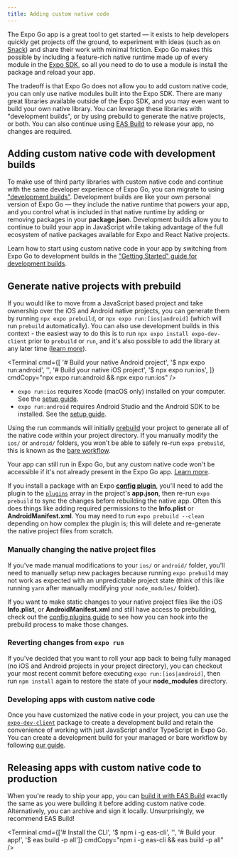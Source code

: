 ```yaml
---
title: Adding custom native code
---
```



The Expo Go app is a great tool to get started — it exists to help developers quickly get projects off the ground, to experiment with ideas (such as on [Snack](https://snack.expo.dev/)) and share their work with minimal friction. Expo Go makes this possible by including a feature-rich native runtime made up of every module in the [Expo SDK](/versions/latest/), so all you need to do to use a module is install the package and reload your app.

The tradeoff is that Expo Go does not allow you to add custom native code, you can only use native modules built into the Expo SDK. There are many great libraries available outside of the Expo SDK, and you may even want to build your own native library. You can leverage these libraries with "development builds", or by using prebuild to generate the native projects, or both. You can also continue using [EAS Build](/build/introduction) to release your app, no changes are required.

## Adding custom native code with development builds

To make use of third party libraries with custom native code and continue with the same developer experience of Expo Go, you can migrate to using ["development builds"](/development/introduction). Development builds are like your own personal version of Expo Go — they include the native runtime that powers your app, and you control what is included in that native runtime by adding or removing packages in your **package.json**. Development builds allow you to continue to build your app in JavaScript while taking advantage of the full ecosystem of native packages available for Expo and React Native projects.

Learn how to start using custom native code in your app by switching from Expo Go to development builds in the ["Getting Started" guide for development builds](/development/getting-started).

## Generate native projects with prebuild

If you would like to move from a JavaScript based project and take ownership over the iOS and Android native projects, you can generate them by running `npx expo prebuild`, or `npx expo run:[ios|android]` (which will run `prebuild` automatically). You can also use development builds in this context - the easiest way to do this is to run `npx expo install expo-dev-client` prior to `prebuild` or `run`, and it's also possible to add the library at any later time ([learn more](/development/installation)).

<Terminal
  cmd={[
    '# Build your native Android project',
    '$ npx expo run:android',
    '',
    '# Build your native iOS project',
    '$ npx expo run:ios',
  ]}
  cmdCopy="npx expo run:android && npx expo run:ios"
/>

- `expo run:ios` requires Xcode (macOS only) installed on your computer. See the [setup guide](https://reactnative.dev/docs/environment-setup).
- `expo run:android` requires Android Studio and the Android SDK to be installed. See the [setup guide](https://reactnative.dev/docs/environment-setup).

Using the run commands will initially [prebuild](https://expo.fyi/prebuilding) your project to generate all of the native code within your project directory. If you manually modify the `ios/` or `android/` folders, you won't be able to safely re-run `expo prebuild`, this is known as the [bare workflow](/introduction/managed-vs-bare#bare-workflow).

Your app can still run in Expo Go, but any custom native code won't be accessible if it's not already present in the Expo Go app. [Learn more](/bare/using-expo-client).

If you install a package with an Expo [**config plugin**](/guides/config-plugins), you'll need to add the plugin to the [`plugins`](/versions/latest/config/app/#plugins) array in the project's **app.json**, then re-run `expo prebuild` to sync the changes before rebuilding the native app. Often this does things like adding required permissions to the **Info.plist** or **AndroidManifest.xml**. You may need to run `expo prebuild --clean` depending on how complex the plugin is; this will delete and re-generate the native project files from scratch.

### Manually changing the native project files

If you've made manual modifications to your `ios/` or `android/` folder, you'll need to manually setup new packages because running `expo prebuild` may not work as expected with an unpredictable project state (think of this like running `yarn` after manually modifying your `node_modules/` folder).

If you want to make static changes to your native project files like the iOS **Info.plist**, or **AndroidManifest.xml** and still have access to prebuilding, check out the [config plugins guide](/guides/config-plugins/#creating-a-plugin) to see how you can hook into the prebuild process to make those changes.

### Reverting changes from `expo run`

If you've decided that you want to roll your app back to being fully managed (no iOS and Android projects in your project directory), you can checkout your most recent commit before executing `expo run:[ios|android]`, then run `npm install` again to restore the state of your **node_modules** directory.

### Developing apps with custom native code

Once you have customized the native code in your project, you can use the [`expo-dev-client`](/development/introduction) package to create a development build and retain the convenience of working with just JavaScript and/or TypeScript in Expo Go. You can create a development build for your managed or bare workflow by following [our guide](/development/getting-started).

## Releasing apps with custom native code to production

When you're ready to ship your app, you can [build it with EAS Build](/build/introduction) exactly the same as you were building it before adding custom native code. Alternatively, you can archive and sign it locally. Unsurprisingly, we recommend EAS Build!

<Terminal
  cmd={['# Install the CLI', '$ npm i -g eas-cli', '', '# Build your app!', '$ eas build -p all']}
  cmdCopy="npm i -g eas-cli && eas build -p all"
/>
